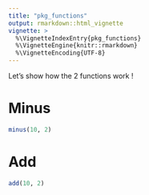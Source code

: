 ```yaml
---
title: "pkg_functions"
output: rmarkdown::html_vignette
vignette: >
  %\VignetteIndexEntry{pkg_functions}
  %\VignetteEngine{knitr::rmarkdown}
  %\VignetteEncoding{UTF-8}
---
```

Let's show how the 2 functions work !  

# Minus

```r
minus(10, 2)
```

# Add

```r
add(10, 2)
```

